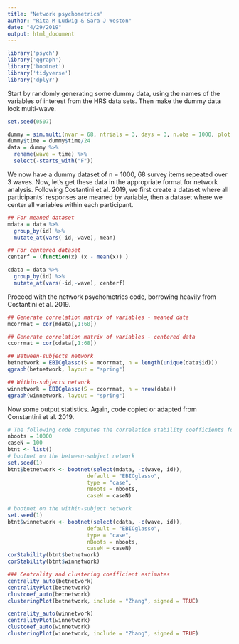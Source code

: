 ```yaml
---
title: "Network psychometrics"
author: "Rita M Ludwig & Sara J Weston"
date: "4/29/2019"
output: html_document
---
```


```r
library('psych')
library('qgraph')
library('bootnet')
library('tidyverse')
library('dplyr')
```
Start by randomly generating some dummy data, using the names of the variables of interest from the HRS data sets. Then make the dummy data look multi-wave.
```r
set.seed(0507)

dummy = sim.multi(nvar = 68, ntrials = 3, days = 3, n.obs = 1000, plot = FALSE)
dummy$time = dummy$time/24
data = dummy %>% 
  rename(wave = time) %>% 
  select(-starts_with("F"))
```

We now have a dummy dataset of n = 1000, 68 survey items repeated over 3 waves. Now, let's get these data in the appropriate format for network analysis. Following Costantini et al. 2019, we first create a dataset where all participants' responses are meaned by variable, then a dataset where we center all variables within each participant.
```r
## For meaned dataset
mdata = data %>%
  group_by(id) %>%
  mutate_at(vars(-id,-wave), mean)

## For centered dataset
centerf = (function(x) (x - mean(x)) )

cdata = data %>%
  group_by(id) %>%
  mutate_at(vars(-id,-wave), centerf)
```
Proceed with the network psychometrics code, borrowing heavily from Costantini et al. 2019.
```r
## Generate correlation matrix of variables - meaned data
mcorrmat = cor(mdata[,1:68])

## Generate correlation matrix of variables - centered data
ccorrmat = cor(cdata[,1:68])

## Between-subjects network
betnetwork = EBICglasso(S = mcorrmat, n = length(unique(data$id)))
qgraph(betnetwork, layout = "spring")

## Within-subjects network
winnetwork = EBICglasso(S = ccorrmat, n = nrow(data)) 
qgraph(winnetwork, layout = "spring")
```
Now some output statistics. Again, code copied or adapted from Constantini et al. 2019.
```r
# The following code computes the correlation stability coefficients for centrality estimates. Notice that this computation may take a while.
nboots = 10000
caseN = 100
btnt <- list()
# bootnet on the between-subject network
set.seed(1)
btnt$betnetwork <- bootnet(select(mdata, -c(wave, id)),
                         default = "EBICglasso",
                         type = "case",
                         nBoots = nboots,
                         caseN = caseN)

# bootnet on the within-subject network
set.seed(1)
btnt$winnetwork <- bootnet(select(cdata, -c(wave, id)),
                         default = "EBICglasso",
                         type = "case",
                         nBoots = nboots,
                         caseN = caseN)
corStability(btnt$betnetwork)
corStability(btnt$winnetwork)

### Centrality and clustering coefficient estimates
centrality_auto(betnetwork)
centralityPlot(betnetwork)
clustcoef_auto(betnetwork)
clusteringPlot(betnetwork, include = "Zhang", signed = TRUE)

centrality_auto(winnetwork)
centralityPlot(winnetwork)
clustcoef_auto(winnetwork)
clusteringPlot(winnetwork, include = "Zhang", signed = TRUE)
```